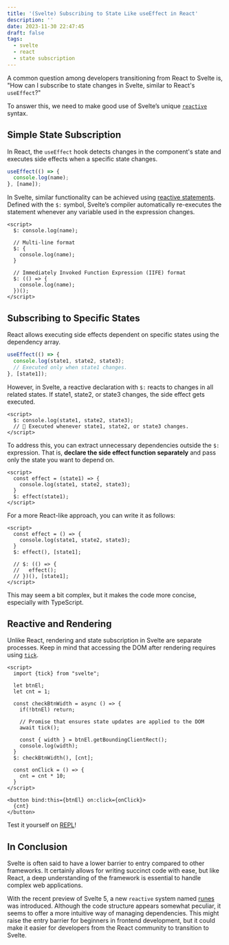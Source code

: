 ```yaml
---
title: '(Svelte) Subscribing to State Like useEffect in React'
description: ''
date: 2023-11-30 22:47:45
draft: false
tags:
  - svelte
  - react
  - state subscription
---
```


A common question among developers transitioning from React to Svelte is, "How can I subscribe to state changes in Svelte, similar to React's `useEffect`?"

To answer this, we need to make good use of Svelte’s unique [`reactive`](https://svelte.dev/blog/svelte-3-rethinking-reactivity) syntax.

## Simple State Subscription

In React, the `useEffect` hook detects changes in the component's state and executes side effects when a specific state changes.

```js
useEffect(() => {
  console.log(name);
}, [name]);
```

In Svelte, similar functionality can be achieved using [reactive statements](https://svelte.dev/docs/svelte-components#script-3-$-marks-a-statement-as-reactive). Defined with the `$:` symbol, Svelte’s compiler automatically re-executes the statement whenever any variable used in the expression changes.

```svelte
<script>
  $: console.log(name);

  // Multi-line format
  $: {
    console.log(name);
  }

  // Immediately Invoked Function Expression (IIFE) format
  $: (() => {
    console.log(name);
  })();
</script>
```

## Subscribing to Specific States

React allows executing side effects dependent on specific states using the dependency array.

```js
useEffect(() => {
  console.log(state1, state2, state3);
  // Executed only when state1 changes.
}, [state1]);
```

However, in Svelte, a reactive declaration with `$:` reacts to changes in all related states. If state1, state2, or state3 changes, the side effect gets executed.

```svelte
<script>
  $: console.log(state1, state2, state3);
  // 🚨 Executed whenever state1, state2, or state3 changes.
</script>
```

To address this, you can extract unnecessary dependencies outside the `$:` expression. That is, **declare the side effect function separately** and pass only the state you want to depend on.

```svelte
<script>
  const effect = (state1) => {
    console.log(state1, state2, state3);
  }
  $: effect(state1);
</script>
```

For a more React-like approach, you can write it as follows:

```svelte {5}
<script>
  const effect = () => {
    console.log(state1, state2, state3);
  }
  $: effect(), [state1];

  // $: (() => {
  //   effect();
  // })(), [state1];
</script>
```

This may seem a bit complex, but it makes the code more concise, especially with TypeScript.

## Reactive and Rendering

Unlike React, rendering and state subscription in Svelte are separate processes. Keep in mind that accessing the DOM after rendering requires using [`tick`](https://learn.svelte.dev/tutorial/tick).

```svelte {11}
<script>
  import {tick} from "svelte";

  let btnEl;
  let cnt = 1;

  const checkBtnWidth = async () => {
    if(!btnEl) return;

    // Promise that ensures state updates are applied to the DOM
    await tick();

    const { width } = btnEl.getBoundingClientRect();
    console.log(width);
  }
  $: checkBtnWidth(), [cnt];

  const onClick = () => {
    cnt = cnt * 10;
  }
</script>

<button bind:this={btnEl} on:click={onClick}>
  {cnt}
</button>
```

Test it yourself on [REPL](https://svelte.dev/repl/81a7db6113744424af226c1a246f2b7c?version=4.2.8)!

## In Conclusion

Svelte is often said to have a lower barrier to entry compared to other frameworks. It certainly allows for writing succinct code with ease, but like React, a deep understanding of the framework is essential to handle complex web applications.

With the recent preview of Svelte 5, a new `reactive` system named [runes](https://svelte.dev/blog/runes) was introduced. Although the code structure appears somewhat peculiar, it seems to offer a more intuitive way of managing dependencies. This might raise the entry barrier for beginners in frontend development, but it could make it easier for developers from the React community to transition to Svelte.
